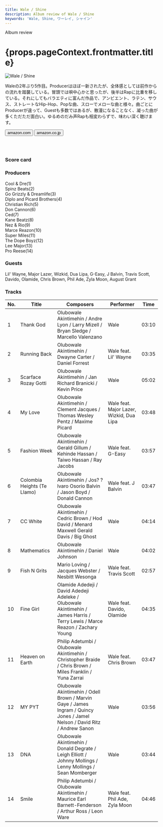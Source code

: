 ```yaml
---
title: Wale / Shine
description: Album review of Wale / Shine
keywords: 'Wale, Shine, ワーレイ, シャイン'
---
```




<p className="largeP">Album review</p>
<h1 className="h1--no--margin">{props.pageContext.frontmatter.title}</h1>

<Row  className="image-card-group">
	<Column colMd={3} colLg={4} noGutterMdLeft="">
       <ImageCard>

![Wale / Shine](../../images/cd/wale4L.jpg) 

</ImageCard>
	</Column>
	<Column colMd={4} colLg={8} noGutterMdLeft="">
	<p>
	Waleの2年ぶり5作目。Producerはほぼ一新されたが、全体感としては前作からの流れを踏襲している。冒頭では唄中心かと思ったが、後半はRapに比重を移している。それにしてもバラエティに富んだ作品で、アンビエント、ラテン、サウス、ストレートなHip-Hop、Popな曲、スローでメローな曲と様々。曲ごとにProducerが違って、Guestも多数ではあるが、散漫になることなく、凝った曲が多くただただ面白い。ゆるめのだみ声Rapも相変わらずで、味わい深く聴けます。
	</p>
	<div>
	  <Button className="button-right-mergin"  href="https://amzn.to/2XmyAJj" renderIcon={ArrowUpRight} size='sm' kind='primary'>
      amazon.com
    </Button>
		<Button className="button-right-mergin"  href="https://amzn.to/2XmbN05" renderIcon={ArrowUpRight} size='sm' kind='secondary'>
      amazon.co.jp
    </Button>
	</div>
	<a href="https://geo.music.apple.com/jp/album/shine/1222708776?mt=1&app=music&ls=1&at=11lcug" style="display:inline-block;overflow:hidden;background:url(https://linkmaker.itunes.apple.com/ja-jp/lockup.svg?releaseDate=2017-04-28&kind=album&bubble=apple_music&style=mono-black) no-repeat;width:180px;height:45px;"></a>
	</Column>
</Row>
<Row >
	<Column colMd={4} colLg={4} noGutterMdLeft="">
<div>
  <h3>Score card</h3>
	<SliderJS1 value="3" />
  <SliderJS2 value="1" />
	<SliderJS3 value="1" />
  <SliderJS4 value="9" />
</div>
</Column>
<Column colMd={8} colLg={8} noGutterMdLeft="">
<div>
<h3>Producers</h3>
<p>
Cool & Dre(1)
<br/>Spinz Beats(2)
<br/>Go Grizzly & Dreamlife(3)
<br/>Diplo and Picard Brothers(4)
<br/>Christian Rich(5)
<br/>Don Cannon(6)
<br/>Ced(7)
<br/>Kane Beatz(8)
<br/>Nez & Rio(9)
<br/>Marce Reazon(10)
<br/>Super Miles(11)
<br/>The Dope Boyz(12)
<br/>Lee Major(13)
<br/>Pro Reese(14)
</p>
<h3>Guests</h3>
<p>
	Lil' Wayne, Major Lazer, Wizkid, Dua Lipa, G-Easy, J Balvin, Travis Scott, Davido, Olamide, Chris Brown, Phil Ade, Zyla Moon, August Grant
</p>
</div>
</Column>
</Row>

<h3>Tracks</h3>

| No. |	 Title                      |	 Composers                                                                                                                 	|	 Performer                               | Time	 |
| --- |	--------------------------- | --------------------------------------------------------------------------------------------------------------------------- | ---------------------------------------- | ----- |
|	1	  |	Thank God                   | Olubowale Akintimehin / Andre Lyon / Larry Mizell / Bryan Sledge / Marcello Valenzano                                      	|	Wale                                     | 03:10 |
|	2	  |	Running Back                | Olubowale Akintimehin / Dwayne Carter / Daniel Forrest                                                                     	|	Wale feat. Lil' Wayne                    | 03:35 |
|	3	  |	Scarface Rozay Gotti        | Olubowale Akintimehin / Jan Richard Branicki / Kevin Price                                                                 	|	Wale                                     | 05:02 |
|	4	  |	My Love                     | Olubowale Akintimehin / Clement Jacques / Thomas Wesley Pentz / Maxime Picard                                              	|	Wale feat. Major Lazer, Wizkid, Dua Lipa | 03:48 |
|	5	  |	Fashion Week                | Olubowale Akintimehin / Gerald Gillum / Kehinde Hassan / Taiwo Hassan / Ray Jacobs                                         	|	Wale feat. G-Easy                        | 03:57 |
|	6	  |	Colombia Heights (Te Llamo) | Olubowale Akintimehin / Jos? ?lvaro Osorio Balvin / Jason Boyd / Donald Cannon                                             	|	Wale feat. J Balvin                      | 03:47 |
|	7	  |	CC White                    | Olubowale Akintimehin / Cedric Brown / Hod David / Menard Maxwell Gerald Davis / Big Ghost                                 	|	Wale                                     | 04:14 |
|	8	  |	Mathematics                 | Olubowale Akintimehin / Daniel Johnson                                                                                     	|	Wale                                     | 04:02 |
|	9	  |	Fish N Grits                | Mario Loving / Jacques Webster / Nesbitt Wesonga                                                                           	|	Wale feat. Travis Scott                  | 02:57 |
|	10	|	Fine Girl                   | Olamide Adedeji / David Adedeji Adeleke / Olubowale Akintimehin / James Harris / Terry Lewis / Marce Reazon / Zachary Young	|	Wale feat. Davido, Olamide               | 04:35 |
|	11	|	Heaven on Earth             | Philip Adetumbi / Olubowale Akintimehin / Christopher Braide / Chris Brown / Miles Franklin / Yuna Zarrai                  	|	Wale feat. Chris Brown                   | 03:47 |
|	12	|	MY PYT                      | Olubowale Akintimehin / Odell Brown / Marvin Gaye / James Ingram / Quincy Jones / Jamel Nelson / David Ritz / Andrew Sanon 	|	Wale                                     | 03:56 |
|	13	|	DNA                         | Olubowale Akintimehin / Donald Degrate / Leigh Elliott / Johnny Mollings / Lenny Mollings / Sean Momberger                 	|	Wale                                     | 03:44 |
|	14	|	Smile                       | Philip Adetumbi / Olubowale Akintimehin / Maurice Earl Barnett-Fenderson / Arthur Ross / Leon Ware                         	|	Wale feat. Phil Ade, Zyla Moon           | 04:46 |
